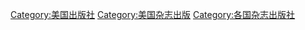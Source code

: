[[Category:美国出版社|Category:美国出版社]]
[[Category:美国杂志出版|Category:美国杂志出版]]
[[Category:各国杂志出版社|Category:各国杂志出版社]]